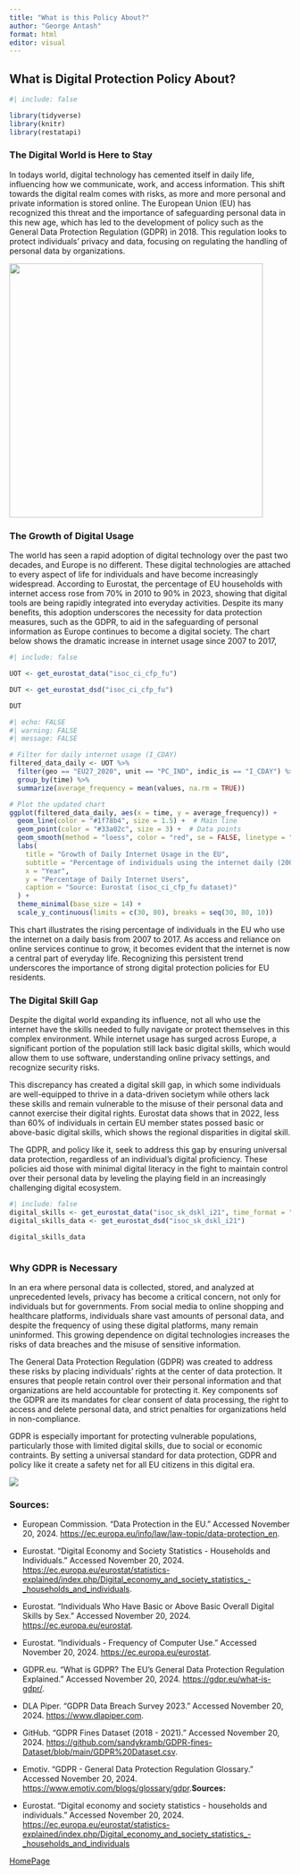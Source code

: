 ---
title: "What is this Policy About?"
author: "George Antash"
format: html
editor: visual
---

## What is Digital Protection Policy About?

```{r}
#| include: false

library(tidyverse)
library(knitr)
library(restatapi)
```

### The Digital World is Here to Stay

In todays world, digital technology has cemented itself in daily life, influencing how we communicate, work, and access information. This shift towards the digital realm comes with risks, as more and more personal and private information is stored online. The European Union (EU) has recognized this threat and the importance of safeguarding personal data in this new age, which has led to the development of policy such as the General Data Protection Regulation (GDPR) in 2018. This regulation looks to protect individuals' privacy and data, focusing on regulating the handling of personal data by organizations.

![](images/header-practice-overview.jpg){fig-align="center" width="454"}

### The Growth of Digital Usage

The world has seen a rapid adoption of digital technology over the past two decades, and Europe is no different. These digital technologies are attached to every aspect of life for individuals and have become increasingly widespread. According to Eurostat, the percentage of EU households with internet access rose from 70% in 2010 to 90% in 2023, showing that digital tools are being rapidly integrated into everyday activities. Despite its many benefits, this adoption underscores the necessity for data protection measures, such as the GDPR, to aid in the safeguarding of personal information as Europe continues to become a digital society. The chart below shows the dramatic increase in internet usage since 2007 to 2017,

```{r}
#| include: false

UOT <- get_eurostat_data("isoc_ci_cfp_fu")

DUT <- get_eurostat_dsd("isoc_ci_cfp_fu")

DUT
```

```{r}
#| echo: FALSE
#| warning: FALSE
#| message: FALSE

# Filter for daily internet usage (I_CDAY)
filtered_data_daily <- UOT %>%
  filter(geo == "EU27_2020", unit == "PC_IND", indic_is == "I_CDAY") %>%
  group_by(time) %>%
  summarize(average_frequency = mean(values, na.rm = TRUE))

# Plot the updated chart
ggplot(filtered_data_daily, aes(x = time, y = average_frequency)) +
  geom_line(color = "#1f78b4", size = 1.5) +  # Main line
  geom_point(color = "#33a02c", size = 3) +  # Data points
  geom_smooth(method = "loess", color = "red", se = FALSE, linetype = "dashed", size = 1) +  # Trendline
  labs(
    title = "Growth of Daily Internet Usage in the EU",
    subtitle = "Percentage of individuals using the internet daily (2007–2017)",
    x = "Year",
    y = "Percentage of Daily Internet Users",
    caption = "Source: Eurostat (isoc_ci_cfp_fu dataset)"
  ) +
  theme_minimal(base_size = 14) +
  scale_y_continuous(limits = c(30, 80), breaks = seq(30, 80, 10))

```

This chart illustrates the rising percentage of individuals in the EU who use the internet on a daily basis from 2007 to 2017. As access and reliance on online services continue to grow, it becomes evident that the internet is now a central part of everyday life. Recognizing this persistent trend underscores the importance of strong digital protection policies for EU residents.

### The Digital Skill Gap

Despite the digital world expanding its influence, not all who use the internet have the skills needed to fully navigate or protect themselves in this complex environment. While internet usage has surged across Europe, a significant portion of the population still lack basic digital skills, which would allow them to use software, understanding online privacy settings, and recognize security risks.

This discrepancy has created a digital skill gap, in which some individuals are well-equipped to thrive in a data-driven societym while others lack these skills and remain vulnerable to the misuse of their personal data and cannot exercise their digital rights. Eurostat data shows that in 2022, less than 60% of individuals in certain EU member states possed basic or above-basic digital skills, which shows the regional disparities in digital skill.

The GDPR, and policy like it, seek to address this gap by ensuring universal data protection, regardless of an individual's digital proficiency. These policies aid those with minimal digital literacy in the fight to maintain control over their personal data by leveling the playing field in an increasingly challenging digital ecosystem.

```{r}
#| include: false
digital_skills <- get_eurostat_data("isoc_sk_dskl_i21", time_format = "num")
digital_skills_data <- get_eurostat_dsd("isoc_sk_dskl_i21")

digital_skills_data


```

```         
```

### Why GDPR is Necessary

In an era where personal data is collected, stored, and analyzed at unprecedented levels, privacy has become a critical concern, not only for individuals but for governments. From social media to online shopping and healthcare platforms, individuals share vast amounts of personal data, and despite the frequency of using these digital platforms, many remain uninformed. This growing dependence on digital technologies increases the risks of data breaches and the misuse of sensitive information.

The General Data Protection Regulation (GDPR) was created to address these risks by placing individuals’ rights at the center of data protection. It ensures that people retain control over their personal information and that organizations are held accountable for protecting it. Key components sof the GDPR are its mandates for clear consent of data processing, the right to access and delete personal data, and strict penalties for organizations held in non-compliance.

GDPR is especially important for protecting vulnerable populations, particularly those with limited digital skills, due to social or economic contraints. By setting a universal standard for data protection, GDPR and policy like it create a safety net for all EU citizens in this digital era.

![](images/gdpr-guidelines.png){fig-align="center"}

### Sources:

-   European Commission. "Data Protection in the EU." Accessed November 20, 2024. <https://ec.europa.eu/info/law/law-topic/data-protection_en>.

-   Eurostat. "Digital Economy and Society Statistics - Households and Individuals." Accessed November 20, 2024. <https://ec.europa.eu/eurostat/statistics-explained/index.php/Digital_economy_and_society_statistics_-_households_and_individuals>.

-   Eurostat. "Individuals Who Have Basic or Above Basic Overall Digital Skills by Sex." Accessed November 20, 2024. <https://ec.europa.eu/eurostat>.

-   Eurostat. "Individuals - Frequency of Computer Use." Accessed November 20, 2024. <https://ec.europa.eu/eurostat>.

-   GDPR.eu. "What is GDPR? The EU’s General Data Protection Regulation Explained." Accessed November 20, 2024. <https://gdpr.eu/what-is-gdpr/>.

-   DLA Piper. "GDPR Data Breach Survey 2023." Accessed November 20, 2024. <https://www.dlapiper.com>.

-   GitHub. "GDPR Fines Dataset (2018 - 2021)." Accessed November 20, 2024. <https://github.com/sandykramb/GDPR-fines-Dataset/blob/main/GDPR%20Dataset.csv>.

-   Emotiv. "GDPR - General Data Protection Regulation Glossary." Accessed November 20, 2024. <https://www.emotiv.com/blogs/glossary/gdpr>.**Sources:**

<!-- -->

-   Eurostat. "Digital economy and society statistics - households and individuals." Accessed November 20, 2024. <https://ec.europa.eu/eurostat/statistics-explained/index.php/Digital_economy_and_society_statistics_-_households_and_individuals>

[HomePage](AntashLandingPage.html)
